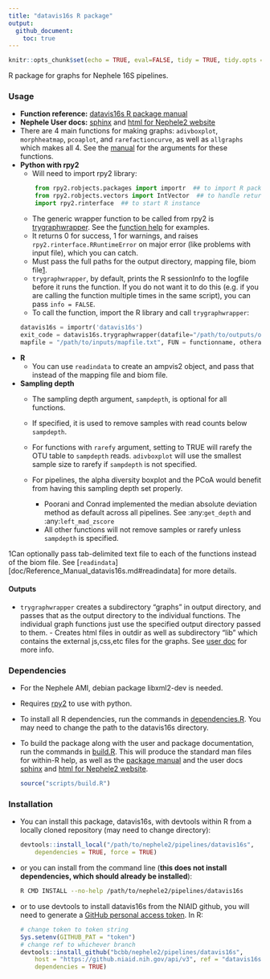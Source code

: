 ```yaml
---
title: "datavis16s R package"
output: 
  github_document:
    toc: true
---
```

```r
knitr::opts_chunk$set(echo = TRUE, eval=FALSE, tidy = TRUE, tidy.opts = list(width.cutoff=60))
```

R package for graphs for Nephele 16S pipelines.

### Usage
- **Function reference:** [datavis16s R package manual](doc/Reference_Manual_datavis16s.md)
- **Nephele User docs:** [sphinx](datavis16s.user_doc.html) and [html for Nephele2 website](https://github.niaid.nih.gov/bcbb/nephele2/blob/master/pipelines/datavis16s/doc/datavis16s_pipeline.html)
-   There are 4 main functions for making graphs: `adivboxplot`,
    `morphheatmap`, `pcoaplot`, and `rarefactioncurve`, as well as
    `allgraphs` which makes all 4. See the [manual](doc/Reference_Manual_datavis16s.md) for
    the arguments for these functions.
-   **Python with rpy2**
    -   Will need to import rpy2 library:
    ```python
        from rpy2.robjects.packages import importr  ## to import R package
        from rpy2.robjects.vectors import IntVector  ## to handle return values
        import rpy2.rinterface  ## to start R instance
    ```
    -   The generic wrapper function to be called from rpy2 is
        [trygraphwrapper](doc/Reference_Manual_datavis16s.md#trygraphwrapper).
        See the [function help](doc/Reference_Manual_datavis16s.md#trygraphwrapper) for
        examples.
    -   It returns 0 for success, 1 for warnings, and raises  `rpy2.rinterface.RRuntimeError` on major error (like problems with input file), which you can catch.
    -   Must pass the full paths for the output directory, mapping file,
        biom file[1](#fn1).
    -   `trygraphwrapper`, by default, prints the R sessionInfo to the
        logfile before it runs the function. If you do not want it to do
        this (e.g. if you are calling the function multiple times in the
        same script), you can pass `info = FALSE`.
    -   To call the function, import the R library and call `trygraphwrapper`:
    ```python
    datavis16s = importr('datavis16s')
    exit_code = datavis16s.trygraphwrapper(datafile="/path/to/outputs/out.biom", outdir="/path/to/outputs/", 
    mapfile = "/path/to/inputs/mapfile.txt", FUN = functionname, otherarguments_for_functionname)
    ```
-   **R**
    -   You can use `readindata` to create an ampvis2 object, and pass
        that instead of the mapping file and biom file.
-   **Sampling depth**
    -   The sampling depth argument, `sampdepth`, is optional for all
        functions.
    -   If specified, it is used to remove samples with read counts
        below `sampdepth`.
    -   For functions with `rarefy` argument, setting to TRUE will
        rarefy the OTU table to `sampdepth` reads. `adivboxplot` will
        use the smallest sample size to rarefy if `sampdepth` is not
        specified.

    - For pipelines, the alpha diversity boxplot and the PCoA would benefit from having this sampling depth set properly.
        - Poorani and Conrad implemented the median absolute deviation method as default across all pipelines. See :any:`get_depth` and :any:`left_mad_zscore`
        - All other functions will not remove samples or rarefy
                unless `sampdepth` is specified.

1Can optionally pass tab-delimited text file to each of the functions
instead of the biom file. See [`readindata`][doc/Reference_Manual_datavis16s.md#readindata] for
more details.

#### Outputs
- `trygraphwrapper` creates a subdirectory "graphs" in output
directory, and passes that as the output directory to the individual
functions. The individual graph functions just use the specified output
directory passed to them. - Creates html files in outdir as well as
subdirectory "lib" which contains the external js,css,etc files for the
graphs. See [user
doc](https://github.niaid.nih.gov/bcbb/nephele2/blob/master/pipelines/datavis16s/doc/user_doc.md)
for more info.


### Dependencies

-   For the Nephele AMI, debian package libxml2-dev is needed.
-   Requires [rpy2](https://rpy2.bitbucket.io) to use with python.
-   To install all R dependencies, run the commands in
    [dependencies.R](scripts/dependencies.R). You may need to change the
    path to the datavis16s directory.
-   To build the package along with the user and package documentation,
    run the commands in [build.R](scripts/build.R). This will produce
    the standard man files for within-R help, as well as the [package
    manual](doc/Reference_Manual_datavis16s.md) and the user docs [sphinx](datavis16s.user_doc.html) and [html for Nephele2 website](https://github.niaid.nih.gov/bcbb/nephele2/blob/master/pipelines/datavis16s/doc/datavis16s_pipeline.html).

    ``` r
    source("scripts/build.R")
    ```

### Installation

-   You can install this package, datavis16s, with devtools within R
    from a locally cloned repository (may need to change directory):

    ``` r
    devtools::install_local("/path/to/nephele2/pipelines/datavis16s", 
        dependencies = TRUE, force = TRUE)
    ```

-   or you can install from the command line (**this does not install
    dependencies, which should already be installed**):

    ``` bash
    R CMD INSTALL --no-help /path/to/nephele2/pipelines/datavis16s
    ```

-   or to use devtools to install datavis16s from the NIAID github, you
    will need to generate a [GitHub personal access
    token](https://help.github.com/articles/creating-a-personal-access-token-for-the-command-line/).
    In R:

    ``` r
    # change token to token string
    Sys.setenv(GITHUB_PAT = "token")
    # change ref to whichever branch
    devtools::install_github("bcbb/nephele2/pipelines/datavis16s", 
        host = "https://github.niaid.nih.gov/api/v3", ref = "datavis16s", 
        dependencies = TRUE)
    ```
